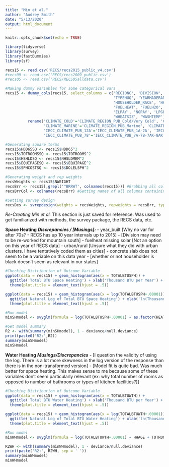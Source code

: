 ```yaml
---
title: "Min et al."
author: "Audrey Smith"
date: "5/13/2020"
output: html_document
---
```


```r
knitr::opts_chunk$set(echo = TRUE)
```

```r
library(tidyverse)
library(survey)
library(fastDummies)
library(sf)
```

```r
recs15 <- read.csv('RECS/recs2015_public_v4.csv')
#recs09 <- read.csv('RECS/recs2009_public.csv')
#recs05 <- read.csv('RECS/RECS05alldata.csv')

#Making dummy variables for some categorical vars
recs15 <- dummy_cols(recs15, select_columns = c('REGIONC', 'DIVISION', 'UATYP10', 'CLIMATE_REGION_PUB', 'IECC_CLIMATE_PUB',
                                                'TYPEHUQ', 'YEARMADERANGE', 'WALLTYPE', 
                                                'HOUSEHOLDER_RACE', 'HHSEX', 'KOWNRENT', 
                                                'FUELHEAT', 'FUELH2O',
                                                'ELPAY', 'NGPAY', 'LPGPAY', 'FOPAY',
                                                'WHEATSIZ', 'WASHTEMP')) %>%
          rename('CLIMATE_COLD'='CLIMATE_REGION_PUB_Cold/Very Cold', 'CLIMATE_HOTDRY'='CLIMATE_REGION_PUB_Hot-Dry/Mixed-Dry',
                 'CLIMATE_MARINE'='CLIMATE_REGION_PUB_Marine', 'CLIMATE_HOTHUMID'='CLIMATE_REGION_PUB_Hot-Humid', 'CLIMATE_MIXHUMID'='CLIMATE_REGION_PUB_Mixed-Humid', 
                 'IECC_CLIMATE_PUB_12A'='IECC_CLIMATE_PUB_1A-2A', 'IECC_CLIMATE_PUB_34B'='IECC_CLIMATE_PUB_3B-4B', 'IECC_CLIMATE_PUB_6AB'='IECC_CLIMATE_PUB_6A-6B',
                 'IECC_CLIMATE_PUB_78'='IECC_CLIMATE_PUB_7A-7B-7AK-8AK')

#Generating square terms
recs15$HDD65SQ <- recs15$HDD65^2
recs15$TOTROOMSSQ <- recs15$TOTROOMS^2
recs15$HSHLDSQ <- recs15$NHSLDMEM^2
recs15$EQUIPAGESQ <- recs15$EQUIPAGE^2
recs15$SPHCOSTSQ <- recs15$DOLELSPH^2

#Generating weight and rep weights
recsWeights <- recs15$NWEIGHT
recsBrr <- recs15[,grepl('^BRRWT', colnames(recs15))] #Grabbing all columns with Brr weights
recsBrrCol <- colnames(recsBrr) #Getting names of all columns containing Brr weights for later column selection

#Setting survey design
recsDes <- svrepdesign(weights = recsWeights, repweights = recsBrr, type = 'Fay', rho = .5, mse = TRUE, data = recs15) #Fay = resample method, Rho = weight shrinkage
```

_Re-Creating Min et al._
This section is just saved for reference. Was used to get familiarized with methods, the survey package, the RECS data, etc.

__Space Heating__
___Discrepancies / [Musings]:___
- year_built [Why no var for after 70s? - RECS has up 10 year intervals up to 2015]
- [Division may need to be re-worked for mountain south]
- fuelheat missing solar [Not an option on this year of RECS data]
- urban/rural [Unsure what they did with urban clusters. I have tentatively coded them as cities]
- concrete slab does not seem to be a variable on this data year
- [whether or not householder is black doesn't seem as relevant in our states]
```r
#Checking Distribution of Outcome Variable
ggplot(data = recs15) + geom_histogram(aes(x = TOTALBTUSPH)) +
  ggtitle('Total BTU Space Heating') + xlab('Thousand BTU per Year') + ylab('Count of Households') +
  theme(plot.title = element_text(hjust = .5))

ggplot(data = recs15) + geom_histogram(aes(x = log(TOTALBTUSPH+.00001))) +
  ggtitle('Natural Log of Total BTU Space Heating') + xlab('ln(Thousand BTU per Year + 0.00001)') + ylab('Count of Households') +
  theme(plot.title = element_text(hjust = .5))
```

```r
#Run model
minSHmodel <- svyglm(formula = log(TOTALBTUSPH+.00001) ~ as.factor(HEATHOME) + HHAGE + YEARMADERANGE_1 + YEARMADERANGE_2 + YEARMADERANGE_3 + YEARMADERANGE_4 + TOTSQFT_EN + HDD65 + HDD65SQ + MONEYPY + TYPEHUQ_5 + TEMPHOME + TEMPGONE + DIVISION_4 + DIVISION_3 + EQUIPAGESQ + FUELHEAT_3 + FUELHEAT_7 + FUELHEAT_5 + FUELHEAT_21 + WALLTYPE_1 + WALLTYPE_2 + UATYP10_R + HOUSEHOLDER_RACE_2 + WINDOWS + SPHCOSTSQ, design = recsDes, family = 'gaussian')

#Get model summary
R2 <- with(summary(minSHmodel), 1 - deviance/null.deviance)
print(paste0('R2:',R2))
summary(minSHmodel)
minSHmodel
```

__Water Heating__
___Musings/Discrepancies___
- [I question the validity of using the log. There is a lot more skewness in the log version of the response than there is in the non-transformed version]
- [Model fit is quite bad. Was much better for space heating. This makes sense to me because some of these variables don't seem particularly relevant (ex: why total number of rooms as opposed to number of bathrooms or types of kitchen facilities?)]
```r
#Checking Distribution of Outcome Variable
ggplot(data = recs15) + geom_histogram(aes(x = TOTALBTUWTH)) +
  ggtitle('Total BTU Water Heating') + xlab('Thousand BTU per Year') + ylab('Count of Households') +
  theme(plot.title = element_text(hjust = .5))

ggplot(data = recs15) + geom_histogram(aes(x = log(TOTALBTUWTH+.00001))) +
  ggtitle('Natural Log of Total BTU Water Heating') + xlab('ln(Thousand BTU per Year + 0.00001)') + ylab('Count of Households') +
  theme(plot.title = element_text(hjust = .5))
```

```r
#Run model
minWHmodel <- svyglm(formula = log(TOTALBTUWTH+.00001) ~ HHAGE + TOTROOMSSQ + DOLELWTH  + HOUSEHOLDER_RACE_2  + HDD65 + HDD65SQ + MONEYPY + NHSLDMEM + HSHLDSQ + WHEATSIZ_3 + FUELH2O_1 + FUELH2O_2 + FUELH2O_5 + DISHWASH + WASHTEMP_1 + WASHTEMP_2 + WASHTEMP_3, design = recsDes, family = 'gaussian')

R2WH <- with(summary(minWHmodel), 1 - deviance/null.deviance)
print(paste('R2:', R2WH, sep = ' '))
summary(minWHmodel)
minWHmodel
```